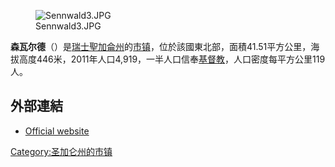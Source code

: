 {{noteTA|G1=瑞士地名}}
[[Image:Sennwald3.JPG|right]]

'''森瓦尔德'''（{{lang-de|Sennwald}}）是[[瑞士|瑞士]][[聖加侖州|聖加侖州]]的[[市镇_(瑞士)|市镇]]，位於該國東北部，面積41.51平方公里，海拔高度446米，2011年人口4,919，一半人口信奉[[基督教|基督教]]，人口密度每平方公里119人。

==外部連結==
* [http://www.sennwald.ch Official website] {{Wayback|url=http://www.sennwald.ch/ |date=20060820160022 }} {{de icon}}

{{Switzerland-geo-stub}}
[[Category:圣加仑州的市镇|Category:圣加仑州的市镇]]